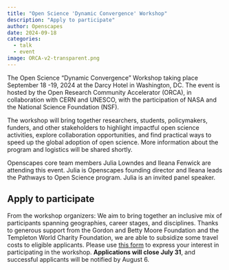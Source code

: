 ```yaml
---
title: "Open Science 'Dynamic Convergence' Workshop"
description: "Apply to participate" 
author: Openscapes
date: 2024-09-18
categories:
  - talk
  - event
image: ORCA-v2-transparent.png 
---
```


The Open Science "Dynamic Convergence" Workshop taking place September 18 -19, 2024 at the Darcy Hotel in Washington, DC. The event is hosted by the Open Research Community Accelerator (ORCA), in collaboration with CERN and UNESCO, with the participation of NASA and the National Science Foundation (NSF).

The workshop will bring together researchers, students, policymakers, funders, and other stakeholders to highlight impactful open science activities, explore collaboration opportunities, and find practical ways to speed up the global adoption of open science. More information about the program and logistics will be shared shortly.

Openscapes core team members Julia Lowndes and Ileana Fenwick are attending this event. Julia is Openscapes founding director and Ileana leads the Pathways to Open Science program. Julia is an invited panel speaker. 


## Apply to participate

From the workshop organizers: We aim to bring together an inclusive mix of participants spanning geographies, career stages, and disciplines. Thanks to generous support from the Gordon and Betty Moore Foundation and the Templeton World Charity Foundation, we are able to subsidize some travel costs to eligible applicants. Please use [this form](https://forms.gle/rm9aaahGXZNmj4bs9) to express your interest in participating in the workshop. **Applications will close July 31**, and successful applicants will be notified by August 6.
